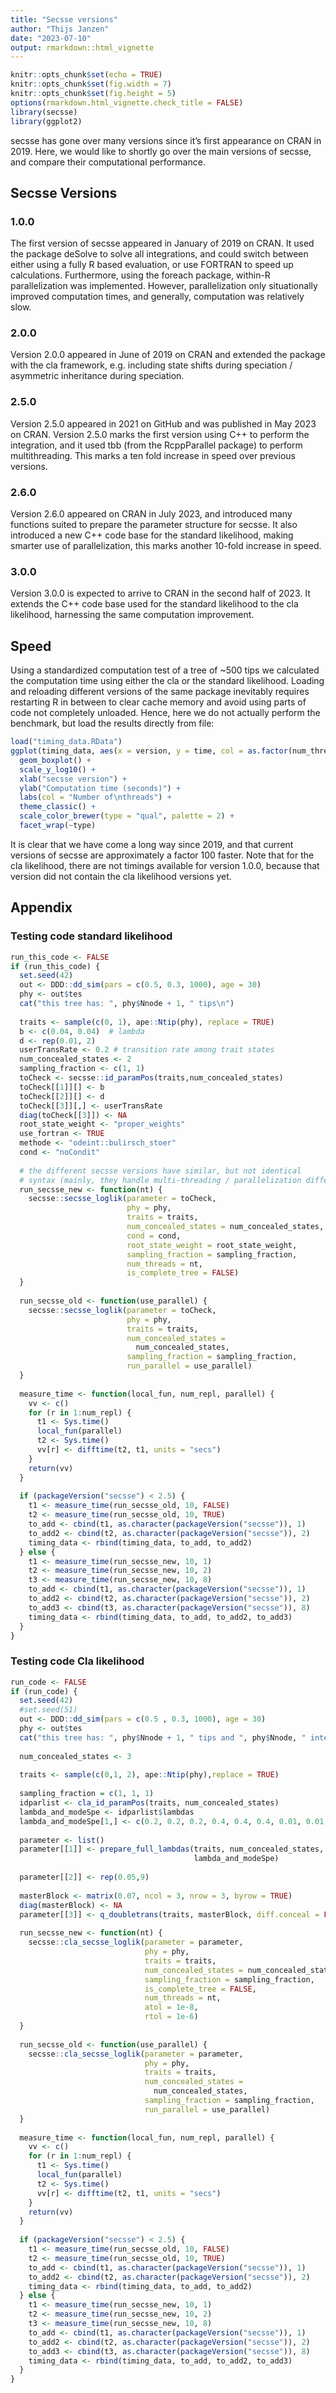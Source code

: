 ```yaml
---
title: "Secsse versions"
author: "Thijs Janzen"
date: "2023-07-10"
output: rmarkdown::html_vignette
---
```


```r
knitr::opts_chunk$set(echo = TRUE)
knitr::opts_chunk$set(fig.width = 7)
knitr::opts_chunk$set(fig.height = 5)
options(rmarkdown.html_vignette.check_title = FALSE)
library(secsse)
library(ggplot2)
```

secsse has gone over many versions since it's first appearance on CRAN in 2019.
Here, we would like to shortly go over the main versions of secsse, and compare
their computational performance.

## Secsse Versions

### 1.0.0
The first version of secsse appeared in January of 2019 on CRAN. It used the
package deSolve to solve all integrations, and could switch between either using
a fully R based evaluation, or use FORTRAN to speed up calculations.
Furthermore, using the foreach package, within-R parallelization was
implemented. However, parallelization only situationally improved computation
times, and generally, computation was relatively slow.

### 2.0.0
Version 2.0.0 appeared in June of 2019 on CRAN and extended the package with the
cla framework, e.g. including state shifts during speciation / asymmetric 
inheritance during speciation. 

### 2.5.0
Version 2.5.0 appeared in 2021 on GitHub and was published in May 2023 on CRAN.
Version 2.5.0 marks the first version using C++ to perform the integration,
and it used tbb (from the RcppParallel package) to perform multithreading. This
marks a ten fold increase in speed over previous versions.

### 2.6.0
Version 2.6.0 appeared on CRAN in July 2023, and introduced many functions 
suited to prepare the parameter structure for secsse. It also introduced a new
C++ code base for the standard likelihood, making smarter use of
parallelization, this marks another 10-fold increase in speed.

### 3.0.0
Version 3.0.0 is expected to arrive to CRAN in the second half of 2023. It 
extends the C++ code base used for the standard likelihood to the cla
likelihood, harnessing the same computation improvement. 

## Speed
Using a standardized computation test of a tree of ~500 tips we calculated the
computation time using either the cla or the standard likelihood. Loading and
reloading different versions of the same package inevitably requires restarting
R in between to clear cache memory and avoid using parts of code not completely
unloaded. Hence, here we do not actually perform the benchmark, but load the
results directly from file:

```r
load("timing_data.RData")
ggplot(timing_data, aes(x = version, y = time, col = as.factor(num_threads))) +
  geom_boxplot() +
  scale_y_log10() +
  xlab("secsse version") +
  ylab("Computation time (seconds)") +
  labs(col = "Number of\nthreads") +
  theme_classic() +
  scale_color_brewer(type = "qual", palette = 2) +
  facet_wrap(~type)
```

It is clear that we have come a long way since 2019, and that current versions
of secsse are approximately a factor 100 faster. Note that for the cla
likelihood, there are not timings available for version 1.0.0, because that 
version did not contain the cla likelihood versions yet. 


## Appendix
### Testing code standard likelihood
```r

run_this_code <- FALSE
if (run_this_code) {
  set.seed(42)
  out <- DDD::dd_sim(pars = c(0.5, 0.3, 1000), age = 30)
  phy <- out$tes
  cat("this tree has: ", phy$Nnode + 1, " tips\n")
  
  traits <- sample(c(0, 1), ape::Ntip(phy), replace = TRUE)
  b <- c(0.04, 0.04)  # lambda
  d <- rep(0.01, 2)
  userTransRate <- 0.2 # transition rate among trait states
  num_concealed_states <- 2
  sampling_fraction <- c(1, 1)
  toCheck <- secsse::id_paramPos(traits,num_concealed_states)
  toCheck[[1]][] <- b
  toCheck[[2]][] <- d
  toCheck[[3]][,] <- userTransRate
  diag(toCheck[[3]]) <- NA
  root_state_weight <- "proper_weights"
  use_fortran <- TRUE
  methode <- "odeint::bulirsch_stoer"
  cond <- "noCondit"
  
  # the different secsse versions have similar, but not identical 
  # syntax (mainly, they handle multi-threading / parallelization different)
  run_secsse_new <- function(nt) {
    secsse::secsse_loglik(parameter = toCheck,
                          phy = phy,
                          traits = traits,
                          num_concealed_states = num_concealed_states,
                          cond = cond,
                          root_state_weight = root_state_weight,
                          sampling_fraction = sampling_fraction,
                          num_threads = nt,
                          is_complete_tree = FALSE)
  }
  
  run_secsse_old <- function(use_parallel) {
    secsse::secsse_loglik(parameter = toCheck,
                          phy = phy,
                          traits = traits,
                          num_concealed_states = 
                            num_concealed_states,
                          sampling_fraction = sampling_fraction,
                          run_parallel = use_parallel)
  }
  
  measure_time <- function(local_fun, num_repl, parallel) {
    vv <- c()
    for (r in 1:num_repl) {
      t1 <- Sys.time()
      local_fun(parallel)
      t2 <- Sys.time()
      vv[r] <- difftime(t2, t1, units = "secs")
    }
    return(vv)
  }
  
  if (packageVersion("secsse") < 2.5) {
    t1 <- measure_time(run_secsse_old, 10, FALSE)
    t2 <- measure_time(run_secsse_old, 10, TRUE)
    to_add <- cbind(t1, as.character(packageVersion("secsse")), 1)
    to_add2 <- cbind(t2, as.character(packageVersion("secsse")), 2)
    timing_data <- rbind(timing_data, to_add, to_add2)
  } else {
    t1 <- measure_time(run_secsse_new, 10, 1)
    t2 <- measure_time(run_secsse_new, 10, 2)
    t3 <- measure_time(run_secsse_new, 10, 8)
    to_add <- cbind(t1, as.character(packageVersion("secsse")), 1)
    to_add2 <- cbind(t2, as.character(packageVersion("secsse")), 2)
    to_add3 <- cbind(t3, as.character(packageVersion("secsse")), 8)
    timing_data <- rbind(timing_data, to_add, to_add2, to_add3)
  }
}

```

### Testing code Cla likelihood
```r
run_code <- FALSE
if (run_code) {
  set.seed(42)
  #set.seed(51)
  out <- DDD::dd_sim(pars = c(0.5 , 0.3, 1000), age = 30)
  phy <- out$tes
  cat("this tree has: ", phy$Nnode + 1, " tips and ", phy$Nnode, " internal nodes\n")
  
  num_concealed_states <- 3
  
  traits <- sample(c(0,1, 2), ape::Ntip(phy),replace = TRUE)
  
  sampling_fraction = c(1, 1, 1)
  idparlist <- cla_id_paramPos(traits, num_concealed_states)
  lambda_and_modeSpe <- idparlist$lambdas
  lambda_and_modeSpe[1,] <- c(0.2, 0.2, 0.2, 0.4, 0.4, 0.4, 0.01, 0.01, 0.01)
  
  parameter <- list()
  parameter[[1]] <- prepare_full_lambdas(traits, num_concealed_states,
                                         lambda_and_modeSpe)
  
  parameter[[2]] <- rep(0.05,9)
  
  masterBlock <- matrix(0.07, ncol = 3, nrow = 3, byrow = TRUE)
  diag(masterBlock) <- NA
  parameter[[3]] <- q_doubletrans(traits, masterBlock, diff.conceal = FALSE)
  
  run_secsse_new <- function(nt) {
    secsse::cla_secsse_loglik(parameter = parameter,
                              phy = phy,
                              traits = traits,
                              num_concealed_states = num_concealed_states,
                              sampling_fraction = sampling_fraction,
                              is_complete_tree = FALSE,
                              num_threads = nt,
                              atol = 1e-8,
                              rtol = 1e-6)
  }
  
  run_secsse_old <- function(use_parallel) {
    secsse::cla_secsse_loglik(parameter = parameter,
                              phy = phy,
                              traits = traits,
                              num_concealed_states = 
                                num_concealed_states,
                              sampling_fraction = sampling_fraction,
                              run_parallel = use_parallel)
  }
  
  measure_time <- function(local_fun, num_repl, parallel) {
    vv <- c()
    for (r in 1:num_repl) {
      t1 <- Sys.time()
      local_fun(parallel)
      t2 <- Sys.time()
      vv[r] <- difftime(t2, t1, units = "secs")
    }
    return(vv)
  }
  
  if (packageVersion("secsse") < 2.5) {
    t1 <- measure_time(run_secsse_old, 10, FALSE)
    t2 <- measure_time(run_secsse_old, 10, TRUE)
    to_add <- cbind(t1, as.character(packageVersion("secsse")), 1)
    to_add2 <- cbind(t2, as.character(packageVersion("secsse")), 2)
    timing_data <- rbind(timing_data, to_add, to_add2)
  } else {
    t1 <- measure_time(run_secsse_new, 10, 1)
    t2 <- measure_time(run_secsse_new, 10, 2)
    t3 <- measure_time(run_secsse_new, 10, 8)
    to_add <- cbind(t1, as.character(packageVersion("secsse")), 1)
    to_add2 <- cbind(t2, as.character(packageVersion("secsse")), 2)
    to_add3 <- cbind(t3, as.character(packageVersion("secsse")), 8)
    timing_data <- rbind(timing_data, to_add, to_add2, to_add3)
  }
}

```
